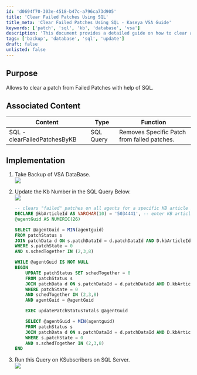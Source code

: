 ```yaml
---
id: 'd0694f70-303e-4518-b47c-a796ca73d905'
title: 'Clear Failed Patches Using SQL'
title_meta: 'Clear Failed Patches Using SQL - Kaseya VSA Guide'
keywords: ['patch', 'sql', 'kb', 'database', 'vsa']
description: 'This document provides a detailed guide on how to clear a specific patch from the Failed Patches list in Kaseya VSA using SQL queries. It includes steps for backing up the database, modifying the SQL query with the appropriate KB number, and executing the query on KSubscribers.'
tags: ['backup', 'database', 'sql', 'update']
draft: false
unlisted: false
---
```

## Purpose

Allows to clear a patch from Failed Patches with help of SQL.

## Associated Content

| **Content**                     | **Type**      | **Function**                                             |
|----------------------------------|---------------|----------------------------------------------------------|
| SQL - clearFailedPatchesByKB     | SQL Query     | Removes Specific Patch from failed patches.              |

## Implementation

1. Take Backup of VSA DataBase.  
   ![](../../../static/img/SQL/image_1.png)

2. Update the Kb Number in the SQL Query Below.  
   ![](../../../static/img/SQL/image_2.png)  
   ```sql
   -- clears "failed" patches on all agents for a specific KB article ID
   DECLARE @kbArticleId AS VARCHAR(10) = '5034441', -- enter KB article ID here
   @agentGuid AS NUMERIC(26)

   SELECT @agentGuid = MIN(agentguid)
   FROM patchStatus s
   JOIN patchData d ON s.patchDataId = d.patchDataId AND D.kbArticleId = @kbArticleId
   WHERE s.patchState = 0
   AND s.schedTogether IN (2,3,8)

   WHILE @agentGuid IS NOT NULL
   BEGIN
       UPDATE patchStatus SET schedTogether = 0
       FROM patchStatus s
       JOIN patchData d ON s.patchDataId = d.patchDataId AND D.kbArticleId = @kbArticleId
       WHERE patchState = 0
       AND schedTogether IN (2,3,8)
       AND agentGuid = @agentGuid

       EXEC updatePatchStatusTotals @agentGuid

       SELECT @agentGuid = MIN(agentguid)
       FROM patchStatus s
       JOIN patchData d ON s.patchDataId = d.patchDataId AND D.kbArticleId = @kbArticleId
       WHERE s.patchState = 0
       AND s.schedTogether IN (2,3,8)
   END
   ```

3. Run this Query on KSubscribers on SQL Server.  
   ![](../../../static/img/SQL/image_3.png)











